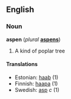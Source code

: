 ==English==

===Noun===
'''aspen''' (''plural'' '''[[aspens]]''')

#A kind of poplar tree

====Translations====
*Estonian: [[haab]] (1)
*Finnish: [[haapa]] (1)
*Swedish: [[asp#Swedish|asp]] ''c'' (1)